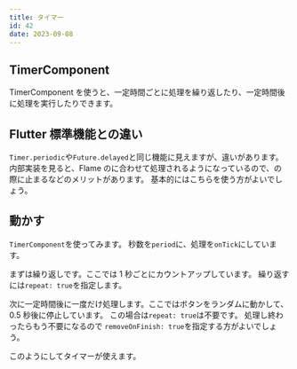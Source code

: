 ```yaml
---
title: タイマー
id: 42
date: 2023-09-08
---
```



## TimerComponent

TimerComponent を使うと、一定時間ごとに処理を繰り返したり、一定時間後に処理を実行したりできます。

<DocLink document="https://docs.flame-engine.org/latest/flame/other/util.html#timer" />
<DocLink reference="https://pub.dev/documentation/flame/latest/components/TimerComponent-class.html" />

## Flutter 標準機能との違い

`Timer.periodic`や`Future.delayed`と同じ機能に見えますが、違いがあります。
内部実装を見ると、Flame の<ExampleLink slug="lifecycle" />に合わせて処理されるようになっているので、<ExampleLink slug="pause" />の際に止まるなどのメリットがあります。
基本的にはこちらを使う方がよいでしょう。

<DocLink
  reference="https://github.com/flame-engine/flame/blob/v1.14.0/packages/flame/lib/src/components/timer_component.dart"
  label="内部実装"
/>
<DocLink
  reference="https://github.com/flame-engine/flame/blob/v1.14.0/packages/flame/lib/src/timer.dart"
  label="内部実装"
/>

## 動かす

`TimerComponent`を使ってみます。
秒数を`period`に、処理を`onTick`にしています。

まずは繰り返しです。ここでは 1 秒ごとにカウントアップしています。
繰り返すには`repeat: true`を指定します。

<ExampleCode file="timer/game.dart" label="timer1" />

次に一定時間後に一度だけ処理します。ここではボタンをランダムに動かして、0.5 秒後に停止しています。
この場合は`repeat: true`は不要です。
処理し終わったらもう不要になるので `removeOnFinish: true`を指定する方がよいでしょう。

<ExampleCode file="timer/game.dart" label="timer2" />

このようにしてタイマーが使えます。
